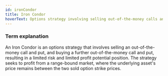 ```yaml
---
id: ironCondor
title: Iron Condor
hoverText: Options strategy involving selling out-of-the-money calls and puts
---
```


### Term explanation 

An Iron Condor is an options strategy that involves selling an out-of-the-money call and put, and buying a further out-of-the-money call and put, resulting in a limited risk and limited profit potential position. The strategy seeks to profit from a range-bound market, where the underlying asset's price remains between the two sold option strike prices.
